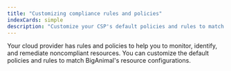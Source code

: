 ```yaml
---
title: "Customizing compliance rules and policies"
indexCards: simple
description: "Customize your CSP's default policies and rules to match BigAnimal's resource configurations"
---
```


Your cloud provider has rules and policies to help you to monitor, identify, and remediate noncompliant resources. You can customize the default policies and rules to match BigAnimal's resource configurations. 
